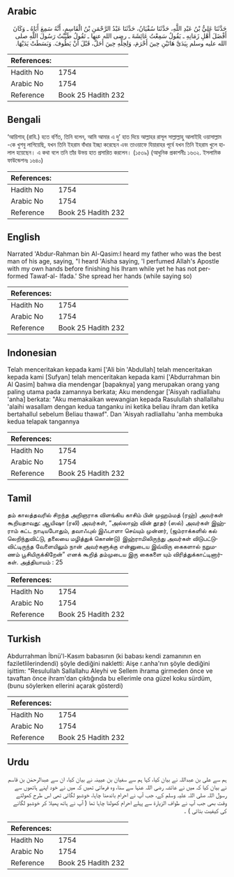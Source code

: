 ## Arabic


<div dir="rtl" lang="ar" style={{fontSize:'larger',backgroundColor:'#f8f9fa',padding:20}}>
حَدَّثَنَا عَلِيُّ بْنُ عَبْدِ اللَّهِ، حَدَّثَنَا سُفْيَانُ، حَدَّثَنَا عَبْدُ الرَّحْمَنِ بْنُ الْقَاسِمِ، أَنَّهُ سَمِعَ أَبَاهُ ـ وَكَانَ أَفْضَلَ أَهْلِ زَمَانِهِ ـ يَقُولُ سَمِعْتُ عَائِشَةَ ـ رضى الله عنها ـ تَقُولُ طَيَّبْتُ رَسُولَ اللَّهِ صلى الله عليه وسلم بِيَدَىَّ هَاتَيْنِ حِينَ أَحْرَمَ، وَلِحِلِّهِ حِينَ أَحَلَّ، قَبْلَ أَنْ يَطُوفَ‏.‏ وَبَسَطَتْ يَدَيْهَا‏.‏
</div>
<div style={{backgroundColor:'#f8f9fa',padding:20, marginBottom: 10}}><table> <thead> <tr> <th>References:</th> <th></th> </tr> </thead> <tbody><tr><td>Hadith No</td><td>1754</td></tr><tr><td>Arabic No</td><td>1754</td></tr><tr><td>Reference</td><td>Book 25 Hadith 232</td></tr></tbody></table></div>

## Bengali


<div dir="ltr" lang="bn" style={{fontSize:'larger',backgroundColor:'#f8f9fa',padding:20}}>
‘আয়িশাহ্ (রাযি.) হতে বর্ণিত, তিনি বলেন, আমি আমার এ দু’ হাত দিয়ে আল্লাহর রাসূল সাল্লাল্লাহু আলাইহি ওয়াসাল্লাম -কে খুশবু লাগিয়েছি, যখন তিনি ইহরাম বাঁধার ইচ্ছা করেছেন এবং তাওয়াফে যিয়ারাহর পূর্বে যখন তিনি ইহরাম খুলে হালাল হয়েছেন। এ কথা বলে তনি তাঁর উভয় হাত প্রসারিত করলেন। (১৫৩৯) (আধুনিক প্রকাশনীঃ ১৬৩২. ইসলামিক ফাউন্ডেশনঃ ১৬৪০)
</div>
<div style={{backgroundColor:'#f8f9fa',padding:20, marginBottom: 10}}><table> <thead> <tr> <th>References:</th> <th></th> </tr> </thead> <tbody><tr><td>Hadith No</td><td>1754</td></tr><tr><td>Arabic No</td><td>1754</td></tr><tr><td>Reference</td><td>Book 25 Hadith 232</td></tr></tbody></table></div>

## English


<div dir="ltr" lang="en" style={{fontSize:'larger',backgroundColor:'#f8f9fa',padding:20}}>
Narrated 'Abdur-Rahman bin Al-Qasim:I heard my father who was the best man of his age, saying, "I heard 'Aisha saying, 'I perfumed Allah's Apostle with my own hands before finishing his Ihram while yet he has not performed Tawaf-al- Ifada.' She spread her hands (while saying so)
</div>
<div style={{backgroundColor:'#f8f9fa',padding:20, marginBottom: 10}}><table> <thead> <tr> <th>References:</th> <th></th> </tr> </thead> <tbody><tr><td>Hadith No</td><td>1754</td></tr><tr><td>Arabic No</td><td>1754</td></tr><tr><td>Reference</td><td>Book 25 Hadith 232</td></tr></tbody></table></div>

## Indonesian


<div dir="ltr" lang="id" style={{fontSize:'larger',backgroundColor:'#f8f9fa',padding:20}}>
Telah menceritakan kepada kami ['Ali bin 'Abdullah] telah menceritakan kepada kami [Sufyan] telah menceritakan kepada kami ['Abdurrahman bin Al Qasim] bahwa dia mendengar [bapaknya] yang merupakan orang yang paling utama pada zamannya berkata; Aku mendengar ['Aisyah radliallahu 'anha] berkata: "Aku memakaikan wewangian kepada Rasulullah shallallahu 'alaihi wasallam dengan kedua tanganku ini ketika beliau ihram dan ketika bertahallul sebelum Beliau thawaf". Dan 'Aisyah radliallahu 'anha membuka kedua telapak tangannya
</div>
<div style={{backgroundColor:'#f8f9fa',padding:20, marginBottom: 10}}><table> <thead> <tr> <th>References:</th> <th></th> </tr> </thead> <tbody><tr><td>Hadith No</td><td>1754</td></tr><tr><td>Arabic No</td><td>1754</td></tr><tr><td>Reference</td><td>Book 25 Hadith 232</td></tr></tbody></table></div>

## Tamil


<div dir="ltr" lang="ta" style={{fontSize:'larger',backgroundColor:'#f8f9fa',padding:20}}>
தம் காலத்தவரில் சிறந்த அறிஞராக விளங்கிய காசிம் பின் முஹம்மத் (ரஹ்) அவர்கள் கூறியதாவது: ஆயிஷா (ரலி) அவர்கள், “அல்லாஹ் வின் தூதர் (ஸல்) அவர்கள் இஹ்ராம் கட்ட நாடியபோதும், தவாஃபுல் இஃபாளா செய்யும் முன்னர், (ஜம்ராக்களில் கல் லெறிந்துவிட்டு, தலையை மழித்துக் கொண்டு) இஹ்ராமிலிருந்து அவர்கள் விடுபட்டுவிட்டிருந்த வேளையிலும் நான் அவர்களுக்கு என்னுடைய இவ்விரு கைகளால் நறுமணம் பூசியிருக்கிறேன்” எனக் கூறித் தம்முடைய இரு கைகளை யும் விரித்துக்காட்டினார்கள். அத்தியாயம் : 25
</div>
<div style={{backgroundColor:'#f8f9fa',padding:20, marginBottom: 10}}><table> <thead> <tr> <th>References:</th> <th></th> </tr> </thead> <tbody><tr><td>Hadith No</td><td>1754</td></tr><tr><td>Arabic No</td><td>1754</td></tr><tr><td>Reference</td><td>Book 25 Hadith 232</td></tr></tbody></table></div>

## Turkish


<div dir="ltr" lang="tr" style={{fontSize:'larger',backgroundColor:'#f8f9fa',padding:20}}>
Abdurrahman İbnü'l-Kasım babasının (ki babası kendi zamanının en faziletlilerindendi) şöyle dediğini nakletti: Aişe r.anha'nın şöyle dediğini işittim: "Resulullah Sallallahu Aleyhi ve Sellem ihrama girmeden önce ve tavaftan önce ihram'dan çıktığında bu ellerimle ona güzel koku sürdüm, (bunu söylerken ellerini açarak gösterdi)
</div>
<div style={{backgroundColor:'#f8f9fa',padding:20, marginBottom: 10}}><table> <thead> <tr> <th>References:</th> <th></th> </tr> </thead> <tbody><tr><td>Hadith No</td><td>1754</td></tr><tr><td>Arabic No</td><td>1754</td></tr><tr><td>Reference</td><td>Book 25 Hadith 232</td></tr></tbody></table></div>

## Urdu


<div dir="rtl" lang="ur" style={{fontSize:'larger',backgroundColor:'#f8f9fa',padding:20}}>
ہم سے علی بن عبداللہ نے بیان کیا، کہا ہم سے سفیان بن عیینہ نے بیان کیا، ان سے عبدالرحمٰن بن قاسم نے بیان کیا کہ میں نے عائشہ رضی اللہ عنہا سے سنا، وہ فرماتی تھیں کہ میں نے خود اپنے ہاتھوں سے رسول اللہ صلی اللہ علیہ وسلم کے، جب آپ نے احرام باندھنا چاہا، خوشبو لگائی تھی اس طرح کھولتے وقت بھی جب آپ نے طواف الزیارۃ سے پہلے احرام کھولنا چاہا تھا ( آپ نے ہاتھ پھیلا کر خوشبو لگانے کی کیفیت بتائی ) ۔
</div>
<div style={{backgroundColor:'#f8f9fa',padding:20, marginBottom: 10}}><table> <thead> <tr> <th>References:</th> <th></th> </tr> </thead> <tbody><tr><td>Hadith No</td><td>1754</td></tr><tr><td>Arabic No</td><td>1754</td></tr><tr><td>Reference</td><td>Book 25 Hadith 232</td></tr></tbody></table></div>